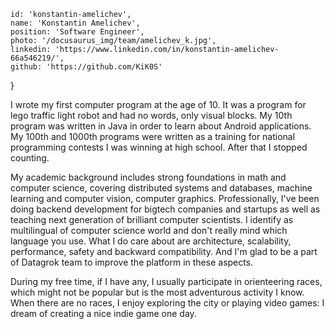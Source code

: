 <!-- markdownlint-disable first-line-h1 -->


    id: 'konstantin-amelichev',
    name: 'Konstantin Amelichev',
    position: 'Software Engineer',
    photo: '/docusaurus_img/team/amelichev_k.jpg',
    linkedin: 'https://www.linkedin.com/in/konstantin-amelichev-66a546219/',
    github: 'https://github.com/KiK0S'
}

<Card meta={meta}>

I wrote my first computer program at the age of 10. It was a program for lego traffic light robot and had no words, only visual blocks. My 10th program was written in Java in order to learn about Android applications. My 100th and 1000th programs were written as a training for national programming contests I was winning at high school. After that I stopped counting.

My academic background includes strong foundations in math and computer science, covering distributed systems and databases, machine learning and computer vision, computer graphics. Professionally, I've been doing backend development for bigtech companies and startups as well as teaching next generation of brilliant computer scientists. I identify as multilingual of computer science world and don't really mind which language you use. What I do care about are architecture, scalability, performance, safety and backward compatibility. And I'm glad to be a part of Datagrok team to improve the platform in these aspects.

During my free time, if I have any, I usually participate in orienteering races, which might not be popular but is the most adventurous activity I know. When there are no races, I enjoy exploring the city or playing video games: I dream of creating a nice indie game one day.

</Card>
